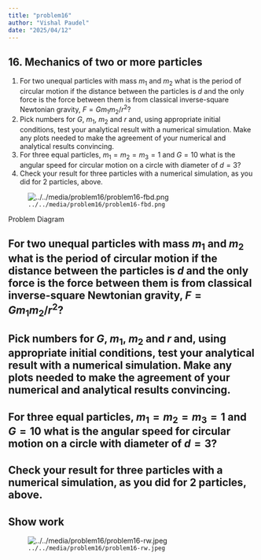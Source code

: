 ```yaml
---
title: "problem16"
author: "Vishal Paudel"
date: "2025/04/12"
---
```


::: {.callout collapse=true}
# 16\. **Mechanics of two or more particles**

1. For two unequal particles with mass $m_1$ and $m_2$ what is the period of circular motion if the distance between the particles is $d$ and the only force is the force between them is from classical inverse-square Newtonian gravity, $F = Gm_1m_2/r^2$?
1. Pick numbers for $G$, $m_1$, $m_2$ and $r$ and, using appropriate initial conditions, test your analytical result with a numerical simulation. Make any plots needed to make the agreement of your numerical and analytical results convincing.
1. For three equal particles, $m_1 = m_2 = m_3 = 1$ and $G = 10$ what is the angular speed for circular motion on a circle with diameter of $d = 3$?
1. Check your result for three particles with a numerical simulation, as you did for 2 particles, above.

::::: {#fig-p16prob}
![`../../media/problem16/problem16-fbd.png`](../../media/problem16/problem16-fbd.png)

Problem Diagram
:::::

:::

## For two unequal particles with mass $m_1$ and $m_2$ what is the period of circular motion if the distance between the particles is $d$ and the only force is the force between them is from classical inverse-square Newtonian gravity, $F = Gm_1m_2/r^2$?

## Pick numbers for $G$, $m_1$, $m_2$ and $r$ and, using appropriate initial conditions, test your analytical result with a numerical simulation. Make any plots needed to make the agreement of your numerical and analytical results convincing.

## For three equal particles, $m_1 = m_2 = m_3 = 1$ and $G = 10$ what is the angular speed for circular motion on a circle with diameter of $d = 3$?

## Check your result for three particles with a numerical simulation, as you did for 2 particles, above.

::: {.callout collapse=true}
# Show work

![`../../media/problem16/problem16-rw.jpeg`](../../media/problem16/problem16-rw.jpeg)
:::
